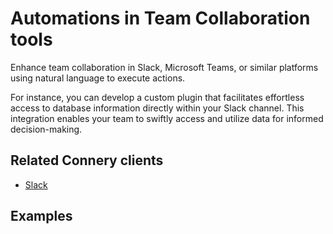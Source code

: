 
# Automations in Team Collaboration tools

Enhance team collaboration in Slack, Microsoft Teams, or similar platforms using natural language to execute actions.

For instance, you can develop a custom plugin that facilitates effortless access to database information directly within your Slack channel.
This integration enables your team to swiftly access and utilize data for informed decision-making.

## Related Connery clients

- [Slack](/docs/clients/native/slack)

## Examples

<DocCardList />
